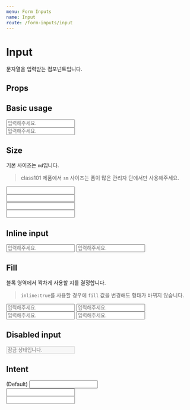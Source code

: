 ```yaml
---
menu: Form Inputs
name: Input
route: /form-inputs/input
---
```



# Input

문자열을 입력받는 컴포넌트입니다.

## Props

<PropsTable of={Input} />

## Basic usage

<Playground>
  <Input placeholder="입력해주세요." />
  <br />
  <Input size="sm" placeholder="입력해주세요." />
</Playground>

## Size

기본 사이즈는 `md`입니다.

> class101 제품에서 `sm` 사이즈는 폼이 많은 관리자 단에서만 사용해주세요.

<Playground>
  <Input size={InputSize.md} />
  <br />
  <Input size={InputSize.sm} />
  <br />
  <Input size={InputSize.md} fill={false} />
  <br />
  <Input size={InputSize.sm} fill={false} />
</Playground>

## Inline input

<Playground>
  <Input inline placeholder="입력해주세요." />
  <Input inline placeholder="입력해주세요." />
</Playground>

## Fill

블록 영역에서 꽉차게 사용할 지를 결정합니다.

> `inline:true`를 사용할 경우에 `fill` 값을 변경해도 형태가 바뀌지 않습니다.

<Playground>
  <Input placeholder="입력해주세요." fill={true}/>
  <Input placeholder="입력해주세요." fill={false}/>

  <Input placeholder="입력해주세요." inline={true} fill={true}/>
  <Input placeholder="입력해주세요." inline={true} fill={false}/>
</Playground>

## Disabled input

<Playground>
  <Input placeholder="잠금 상태입니다." disabled />
</Playground>

## Intent

<Playground>
  (Default)
  <Input intent={Intent.DEFAULT} />
  <br />
  <Input intent={Intent.WARNING} />
  <br />
  <Input intent={Intent.DANGER} />
</Playground>
